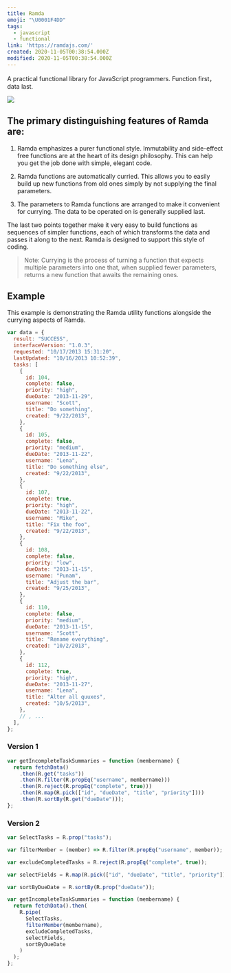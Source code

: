```yaml
---
title: Ramda
emoji: "\U0001F4DD"
tags:
  - javascript
  - functional
link: 'https://ramdajs.com/'
created: 2020-11-05T00:38:54.000Z
modified: 2020-11-05T00:38:54.000Z
---
```


A practical functional library for JavaScript programmers. Function first，data last.

![](http://www.ruanyifeng.com/blogimg/asset/2017/bg2017030901.jpg)

## The primary distinguishing features of Ramda are:

1. Ramda emphasizes a purer functional style. <Highlight>Immutability and side-effect free</Highlight> functions are at the heart of its design philosophy. This can help you get the job done with simple, elegant code.

2. Ramda functions are <Highlight>automatically curried</Highlight>. This allows you to easily build up new functions from old ones simply by not supplying the final parameters.

3. The parameters to Ramda functions are arranged to make it convenient for currying. The data to be operated on is generally supplied last.

The last two points together make it very easy to build functions as sequences of simpler functions, each of which transforms the data and passes it along to the next. Ramda is designed to support this style of coding.

> Note: Currying is the process of turning a function that expects multiple parameters into one that, when supplied fewer parameters, returns a new function that awaits the remaining ones.

## Example

This example is demonstrating the Ramda utility functions alongside the currying aspects of Ramda.

```js
var data = {
  result: "SUCCESS",
  interfaceVersion: "1.0.3",
  requested: "10/17/2013 15:31:20",
  lastUpdated: "10/16/2013 10:52:39",
  tasks: [
    {
      id: 104,
      complete: false,
      priority: "high",
      dueDate: "2013-11-29",
      username: "Scott",
      title: "Do something",
      created: "9/22/2013",
    },
    {
      id: 105,
      complete: false,
      priority: "medium",
      dueDate: "2013-11-22",
      username: "Lena",
      title: "Do something else",
      created: "9/22/2013",
    },
    {
      id: 107,
      complete: true,
      priority: "high",
      dueDate: "2013-11-22",
      username: "Mike",
      title: "Fix the foo",
      created: "9/22/2013",
    },
    {
      id: 108,
      complete: false,
      priority: "low",
      dueDate: "2013-11-15",
      username: "Punam",
      title: "Adjust the bar",
      created: "9/25/2013",
    },
    {
      id: 110,
      complete: false,
      priority: "medium",
      dueDate: "2013-11-15",
      username: "Scott",
      title: "Rename everything",
      created: "10/2/2013",
    },
    {
      id: 112,
      complete: true,
      priority: "high",
      dueDate: "2013-11-27",
      username: "Lena",
      title: "Alter all quuxes",
      created: "10/5/2013",
    },
    // , ...
  ],
};
```

### Version 1

```js
var getIncompleteTaskSummaries = function (membername) {
  return fetchData()
    .then(R.get("tasks"))
    .then(R.filter(R.propEq("username", membername)))
    .then(R.reject(R.propEq("complete", true)))
    .then(R.map(R.pick(["id", "dueDate", "title", "priority"])))
    .then(R.sortBy(R.get("dueDate")));
};
```

### Version 2

```js
var SelectTasks = R.prop("tasks");

var filterMember = (member) => R.filter(R.propEq("username", member));

var excludeCompletedTasks = R.reject(R.propEq("complete", true));

var selectFields = R.map(R.pick(["id", "dueDate", "title", "priority"]));

var sortByDueDate = R.sortBy(R.prop("dueDate"));

var getIncompleteTaskSummaries = function (membername) {
  return fetchData().then(
    R.pipe(
      SelectTasks,
      filterMember(membername),
      excludeCompletedTasks,
      selectFields,
      sortByDueDate
    )
  );
};
```
